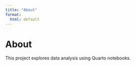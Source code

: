 ```yaml
---
title: "About"
format:
  html: default
---
```


# About

This project explores data analysis using Quarto notebooks.
